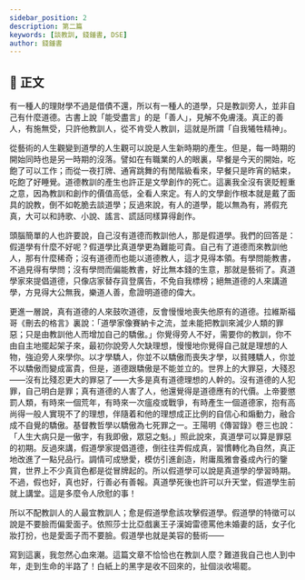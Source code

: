 ```yaml
---
sidebar_position: 2
description: 第二篇
keywords: [談教訓, 錢鍾書, DSE]
author: 錢鍾書
---
```


## 📖 正文

<div className="main prose" data-paragraph="true">

有一種人的理財學不過是借債不還，所以有一種人的道學，只是教訓旁人，並非自己有什麼道德。古書上說「能受盡言」的是「善人」，見解不免膚淺。真正的善人，有施無受，只許他教訓人，從不肯受人教訓，這就是所謂「自我犧牲精神」。

從藝術的人生觀變到道學的人生觀可以說是人生新時期的產生。但是，每一時期的開始同時也是另一時期的沒落。譬如在有職業的人的眼裏，早餐是今天的開始，吃飽了可以工作；而從一夜打牌、通宵跳舞的有閒階級看來，早餐只是昨宵的結束，吃飽了好睡覺。道德教訓的產生也許正是文學創作的死亡。這裏我全沒有褒貶輕重之意，因為教訓和創作的價值高低，全看人來定。有人的文學創作根本就是戴了面具的說教，倒不如乾脆去談道學；反過來說，有人的道學，能以無為有，將假充真，大可以和詩歌、小說、謠言、謊話同樣算得創作。

頭腦簡單的人也許要說，自己沒有道德而教訓他人，那是假道學。我們的回答是：假道學有什麼不好呢？假道學比真道學更為難能可貴。自己有了道德而來教訓他人，那有什麼稀奇；沒有道德而也能以道德教人，這才見得本領。有學問能教書，不過見得有學問；沒有學問而偏能教書，好比無本錢的生意，那就是藝術了。真道學家來提倡道德，只像店家替存貨登廣告，不免自我標榜；絕無道德的人來講道學，方見得大公無我，樂道人善，愈證明道德的偉大。

更進一層說，真有道德的人來鼓吹道德，反會慢慢地喪失他原有的道德。拉維斯福哥《刪去的格言》裏說：「道學家像賽納卡之流，並未能把教訓來減少人類的罪惡；只是由教訓他人而增加自己的驕傲。」你覺得旁人不好，需要你的教訓，你不由自主地擺起架子來，最初你說旁人欠缺理想，慢慢地你覺得自己就是理想的人物，強迫旁人來學你。以才學驕人，你並不以驕傲而喪失才學，以貧賤驕人，你並不以驕傲而變成富貴，但是，道德跟驕傲是不能並立的。世界上的大罪惡，大殘忍——沒有比殘忍更大的罪惡了——大多是真有道德理想的人幹的。沒有道德的人犯罪，自己明白是罪；真有道德的人害了人，他還覺得是道德應有的代價。上帝要懲罰人類，有時來一個荒年，有時來一次瘟疫或戰爭，有時產生一個道德家，抱有高尚得一般人實現不了的理想，伴隨着和他的理想成正比例的自信心和煽動力，融合成不自覺的驕傲。基督教哲學以驕傲為七死罪之一。王陽明《傳習錄》卷三也說：「人生大病只是一傲字，有我即傲，眾惡之魁。」照此說來，真道學可以算是罪惡的初期。反過來講，假道學家提倡道德，倒往往弄假成真，習慣轉化為自然，真正地改進了一點兒品行。調情可成戀愛，模仿引進創造，附庸風雅會養成內行的鑒賞，世界上不少真貨色都是從冒牌起的。所以假道學可以說是真道學的學習時期。不過，假也好，真也好，行善必有善報。真道學死後也許可以升天堂，假道學生前就上講堂。這是多麼令人欣慰的事！

所以不配教訓人的人最宜教訓人；愈是假道學愈該攻擊假道學。假道學的特徵可以說是不要臉而偏愛面子。依照莎士比亞戲裏王子漢姆雷德罵他未婚妻的話，女子化妝打扮，也是愛面子而不要臉。假道學也就是美容的藝術——

寫到這裏，我忽然心血來潮。這篇文章不恰恰也在教訓人麼？難道我自己也人到中年，走到生命的半路了！白紙上的黑字是收不回來的，扯個淡收場罷。

</div>
